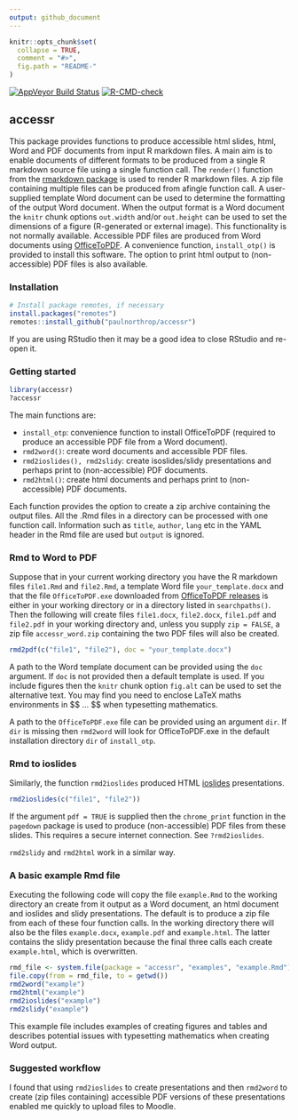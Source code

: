```yaml
---
output: github_document
---
```


<!-- README.md is generated from README.Rmd. Please edit that file -->

```r
knitr::opts_chunk$set(
  collapse = TRUE,
  comment = "#>",
  fig.path = "README-"
)
```

[![AppVeyor Build Status](https://ci.appveyor.com/api/projects/status/github/paulnorthrop/stat0002?branch=master&svg=true)](https://ci.appveyor.com/project/paulnorthrop/stat0002)
[![R-CMD-check](https://github.com/paulnorthrop/accessr/workflows/R-CMD-check/badge.svg)](https://github.com/paulnorthrop/accessr/actions)

## accessr

This package provides functions to produce accessible html slides, html, Word and PDF documents from input R markdown files.  A main aim is to enable documents of different formats to be produced from a single R markdown source file using a single function call.  The `render()` function from the [rmarkdown package](https://cran.r-project.org/package=rmarkdown) is used to render R markdown files. A zip file containing multiple files can be produced from afingle function call.  A user-supplied template Word document can be used to determine the formatting of the output Word document. When the output format is a Word document the `knitr` chunk options `out.width` and/or `out.height` can be used to set the dimensions of a figure (R-generated or external image).  This functionality is not normally available. Accessible PDF files are produced from Word documents using [OfficeToPDF](https://github.com/cognidox/OfficeToPDF).  A convenience function, `install_otp()` is provided to install this software. The option to print html output to (non-accessible) PDF files is also available.  

### Installation

```r
# Install package remotes, if necessary
install.packages("remotes")
remotes::install_github("paulnorthrop/accessr")
```

If you are using RStudio then it may be a good idea to close RStudio and re-open it.

### Getting started

```r
library(accessr)
?accessr
```

The main functions are:

* `install_otp`: convenience function to install OfficeToPDF (required to produce an accessible PDF file from a Word document).
* `rmd2word()`: create word documents and accessible PDF files.
* `rmd2ioslides(), rmd2slidy`: create isoslides/slidy presentations and perhaps print to (non-accessible) PDF documents.
* `rmd2html()`: create html documents and perhaps print to (non-accessible) PDF documents.

Each function provides the option to create a zip archive containing the output files.  All the .Rmd files in a directory can be processed with one function call.
Information such as `title`, `author`, `lang` etc in the YAML header in the Rmd file are used but `output` is ignored.

### Rmd to Word to PDF

Suppose that in your current working directory you have the R markdown files `file1.Rmd` and `file2.Rmd`, a template Word file `your_template.docx` and that the file `OfficeToPDF.exe` downloaded from [OfficeToPDF releases](https://github.com/cognidox/OfficeToPDF/releases) is either in your working directory or in a directory listed in `searchpaths()`.  Then the following will create files `file1.docx`, `file2.docx`, `file1.pdf` and `file2.pdf` in your working directory and, unless you supply `zip = FALSE`, a zip file `accessr_word.zip` containing the two PDF files will also be created.

```r
rmd2pdf(c("file1", "file2"), doc = "your_template.docx")
```

A path to the Word template document can be provided using the `doc` argument.  If `doc` is not provided then a default template is used. If you include figures then the `knitr` chunk option `fig.alt` can be used to set the alternative text. You may find you need to enclose LaTeX maths environments in \$\$ ... \$\$ when typesetting mathematics. 

A path to the `OfficeToPDF.exe` file can be provided using an argument `dir`. If `dir` is missing then `rmd2word` will look for OfficeToPDF.exe in the default installation directory `dir` of `install_otp`. 

### Rmd to ioslides 

Similarly, the function `rmd2ioslides` produced HTML [ioslides](https://bookdown.org/yihui/rmarkdown/ioslides-presentation.html) presentations.

```r
rmd2ioslides(c("file1", "file2"))
```

If the argument `pdf = TRUE` is supplied then the `chrome_print` function in the `pagedown` package is used to produce (non-accessible) PDF files from these slides.  This requires a secure internet connection. See `?rmd2ioslides`.

`rmd2slidy` and `rmd2html` work in a similar way.

### A basic example Rmd file

Executing the following code will copy the file `example.Rmd` to the working directory an create from it output as a Word document, an html document and ioslides and slidy presentations. The default is to produce a zip file from each of these four function calls. In the working directory there will also be the files `example.docx`, `example.pdf` and `example.html`. The latter contains the slidy presentation because the final three calls each create `example.html`, which is overwritten.

```r
rmd_file <- system.file(package = "accessr", "examples", "example.Rmd")
file.copy(from = rmd_file, to = getwd())
rmd2word("example")
rmd2html("example")
rmd2ioslides("example")
rmd2slidy("example")
```

This example file includes examples of creating figures and tables and describes potential issues with typesetting mathematics when creating Word output.

### Suggested workflow

I found that using `rmd2ioslides` to create presentations and then `rmd2word` to create (zip files containing) accessible PDF versions of these presentations enabled me quickly to upload files to Moodle.

